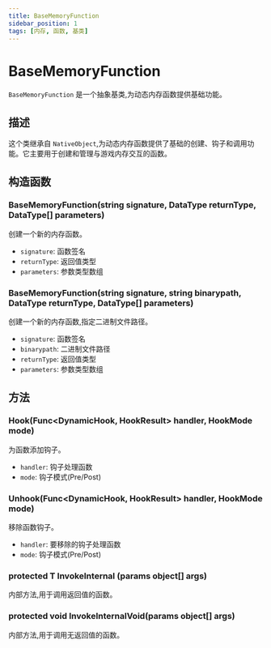 ```yaml
---
title: BaseMemoryFunction
sidebar_position: 1
tags: [内存, 函数, 基类]
---
```


# BaseMemoryFunction

`BaseMemoryFunction` 是一个抽象基类,为动态内存函数提供基础功能。

## 描述

这个类继承自 `NativeObject`,为动态内存函数提供了基础的创建、钩子和调用功能。它主要用于创建和管理与游戏内存交互的函数。

## 构造函数

### BaseMemoryFunction(string signature, DataType returnType, DataType[] parameters)
创建一个新的内存函数。

- `signature`: 函数签名
- `returnType`: 返回值类型
- `parameters`: 参数类型数组

### BaseMemoryFunction(string signature, string binarypath, DataType returnType, DataType[] parameters)
创建一个新的内存函数,指定二进制文件路径。

- `signature`: 函数签名
- `binarypath`: 二进制文件路径
- `returnType`: 返回值类型
- `parameters`: 参数类型数组

## 方法

### Hook(Func\<DynamicHook, HookResult\> handler, HookMode mode)
为函数添加钩子。

- `handler`: 钩子处理函数
- `mode`: 钩子模式(Pre/Post)

### Unhook(Func\<DynamicHook, HookResult\> handler, HookMode mode)
移除函数钩子。

- `handler`: 要移除的钩子处理函数
- `mode`: 钩子模式(Pre/Post)

### protected T InvokeInternal (params object[] args)
内部方法,用于调用返回值的函数。

### protected void InvokeInternalVoid(params object[] args)
内部方法,用于调用无返回值的函数。 